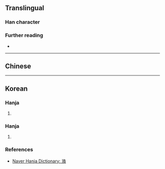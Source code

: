 {{character info}}
==Translingual==

===Han character===
{{Han char|rn=85|rad=水|as=11|sn=14|four=38127|canj=EHOB|ids=⿲氵彳⿱攵月}}

===Further reading===
* {{Han ref|kx=0648.240|dkj=18202|dj=1058.090|hdz=31725.090|uh=6F43|ud=28483|bh=E2AD|bd=58029}}

----

==Chinese==
{{zh-see|滫|a}}

----

==Korean==

===Hanja===
{{ko-hanja|[[땅]][[-이]] [[마르다|마를]]|순}}

# {{rfdef|ko|sort=水11}}

===Hanja===
{{ko-hanja|뜨물|수}}

# {{rfdef|ko|sort=水11}}

===References===
* [https://hanja.dict.naver.com/hanja?q=潃 Naver Hanja Dictionary: 潃]